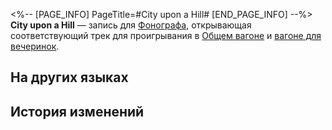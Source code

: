 <%-- [PAGE_INFO]
PageTitle=#City upon a Hill#
[END_PAGE_INFO] --%>
{{Предмет Инфобокс
|id          = 210316
|Изображение = Предмет City upon a Hill.png
|Тип         = Запись
|Инвентарь   = Ценные предметы
|Редкость    = 3
|Эффект      = 
|Описание    = Запись, которую можно воспроизвести на фонографе экспресса. Это может быть случайное приобретение или подарок от кого-то другого. Когда играет музыка, всплывают самые разные воспоминания: улыбки, встречи, прикосновения и волнение битвы. Может быть, поэтому, даже несмотря на стремительный прогресс общества, люди всё ещё собирают записи.<br />Текущая запись содержит трек City upon a Hill.
}}
{{Описание|''Город возведён на вершине горы. Он неподвластен тени.''}}
'''City upon a Hill''' — запись для [[Фонограф]]а, открывающая соответствующий трек для проигрывания в [[Общий вагон|Общем вагоне]] и [[Вагон для вечеринок|вагоне для вечеринок]].

==На других языках==
{{На других языках
|en   = "City Upon a Hill"
|zhs  = 《山巅之城》
|zht  = 《山巔之城》
|ja   = 『頂にある町』
|ko   = ≪산꼭대기의 도시≫
|es   = La ciudad sobre la cima
|fr   = «&nbsp;City Upon a Hill&nbsp;»
|ru   = City upon a Hill
|th   = "City Upon a Hill"
|vi   = "Thành Phố Trên Đỉnh Núi"
|de   = „Stadt auf einem Hügel“
|id   = "City Upon a Hill"
|pt   = "City Upon a Hill"
}}

==История изменений==
{{История изменений|3.5}}